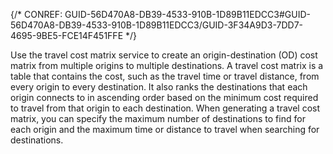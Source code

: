 

{/* CONREF: GUID-56D470A8-DB39-4533-910B-1D89B11EDCC3#GUID-56D470A8-DB39-4533-910B-1D89B11EDCC3/GUID-3F34A9D3-7DD7-4695-9BE5-FCE14F451FFE  */}

Use the travel cost matrix service to create an origin-destination (OD) cost matrix from multiple origins to multiple destinations. A travel cost matrix is a table that contains the cost, such as the travel time or travel distance, from every origin to every destination. It also ranks the destinations that each origin connects to in ascending order based on the minimum cost required to travel from that origin to each destination. When generating a travel cost matrix, you can specify the maximum number of destinations to find for each origin and the maximum time or distance to travel when searching for destinations. 
